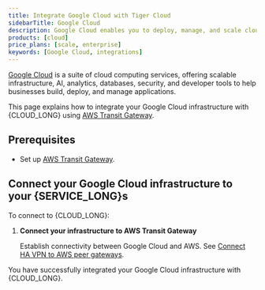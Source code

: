 ```yaml
---
title: Integrate Google Cloud with Tiger Cloud
sidebarTitle: Google Cloud
description: Google Cloud enables you to deploy, manage, and scale cloud-based applications, databases, and data processing workflows. Integrate Google Cloud with Tiger Cloud using AWS Transit Gateway
products: [cloud]
price_plans: [scale, enterprise]
keywords: [Google Cloud, integrations]
---
```





[Google Cloud][google-cloud] is a suite of cloud computing services, offering scalable infrastructure, AI, analytics, databases, security, and developer tools to help businesses build, deploy, and manage applications.

This page explains how to integrate your Google Cloud infrastructure with {CLOUD_LONG} using [AWS Transit Gateway][aws-transit-gateway].

## Prerequisites

<IntegrationPrereqsCloud />

- Set up [AWS Transit Gateway][gtw-setup].

## Connect your Google Cloud infrastructure to your {SERVICE_LONG}s

To connect to {CLOUD_LONG}:

<Procedure>

1. **Connect your infrastructure to AWS Transit Gateway**

    Establish connectivity between Google Cloud and AWS. See [Connect HA VPN to AWS peer gateways][gcp-aws].

<TransitGateway />

</Procedure>

You have successfully integrated your Google Cloud infrastructure with {CLOUD_LONG}.

[google-cloud]: https://cloud.google.com/?hl=en
[aws-transit-gateway]: https://aws.amazon.com/transit-gateway/
[gtw-setup]: https://docs.aws.amazon.com/vpc/latest/tgw/tgw-getting-started.html
[gcp-aws]: https://cloud.google.com/network-connectivity/docs/vpn/how-to/connect-ha-vpn-aws-peer-gateway
